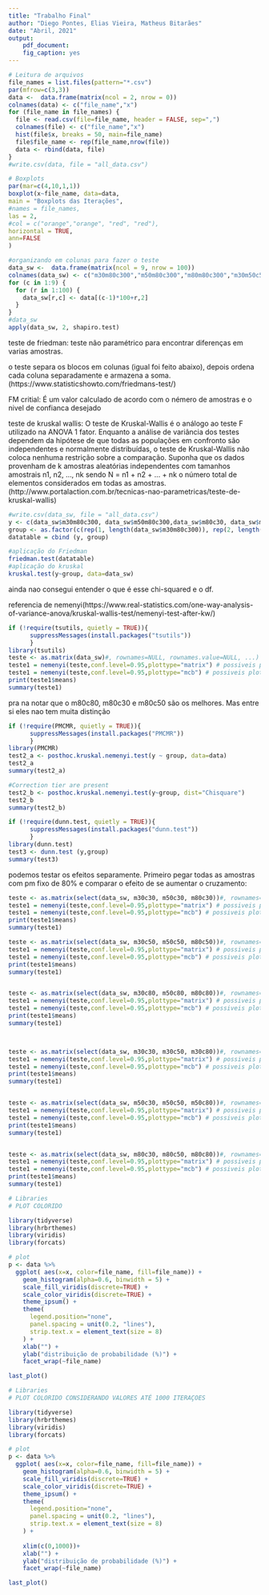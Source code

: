 ```yaml
---
title: "Trabalho Final"
author: "Diego Pontes, Elias Vieira, Matheus Bitarães"
date: "Abril, 2021"
output:
    pdf_document:
    fig_caption: yes
---
```



```r
# Leitura de arquivos 
file_names = list.files(pattern="*.csv")
par(mfrow=c(3,3))
data <-  data.frame(matrix(ncol = 2, nrow = 0))
colnames(data) <- c("file_name","x")
for (file_name in file_names) {
  file <- read.csv(file=file_name, header = FALSE, sep=",")
  colnames(file) <- c("file_name","x")
  hist(file$x, breaks = 50, main=file_name)
  file$file_name <- rep(file_name,nrow(file))
  data <- rbind(data, file)
}
#write.csv(data, file = "all_data.csv")
```
```r
# Boxplots
par(mar=c(4,10,1,1))
boxplot(x~file_name, data=data,
main = "Boxplots das Iterações",
#names = file_names,
las = 2,
#col = c("orange","orange", "red", "red"),
horizontal = TRUE,
ann=FALSE
)
```

```r
#organizando em colunas para fazer o teste
data_sw <-  data.frame(matrix(ncol = 9, nrow = 100))
colnames(data_sw) <- c("m30m80c300","m50m80c300","m80m80c300","m30m50c500","m50m50c500","m80m50c500","m30m50c800","m50m50c800","m80m50c800")
for (c in 1:9) {
  for (r in 1:100) {
    data_sw[r,c] <- data[(c-1)*100+r,2]
  }
}
#data_sw
apply(data_sw, 2, shapiro.test)
```

teste de friedman: teste não paramétrico para encontrar diferenças em varias amostras.

o teste separa os blocos em colunas (igual foi feito abaixo), depois ordena cada coluna separadamente e armazena a soma. (https://www.statisticshowto.com/friedmans-test/)

FM critial: É um valor calculado de acordo com o némero de amostras e o nivel de confianca desejado


teste de kruskal wallis: 
O teste de Kruskal-Wallis é o análogo ao teste F utilizado na ANOVA 1 fator. Enquanto a análise de variância dos testes dependem da hipótese de que todas as populações em confronto são independentes e normalmente distribuídas, o teste de Kruskal-Wallis não coloca nenhuma restrição sobre a comparação. Suponha que os dados provenham de k amostras aleatórias independentes com tamanhos amostrais n1, n2, ..., nk sendo N = n1 + n2 + ... + nk o número total de elementos considerados em todas as amostras. (http://www.portalaction.com.br/tecnicas-nao-parametricas/teste-de-kruskal-wallis)
```r
#write.csv(data_sw, file = "all_data.csv")
y <- c(data_sw$m30m80c300, data_sw$m50m80c300,data_sw$m80c30, data_sw$m30m50c500,data_sw$m50c50, data_sw$m80c50,data_sw$m30m50c800, data_sw$m50c80,data_sw$m80c80)
group <- as.factor(c(rep(1, length(data_sw$m30m80c300)), rep(2, length(data_sw$m50m80c300)), rep(3, length(data_sw$m80c30)), rep(4, length(data_sw$m30m50c500)), rep(5, length(data_sw$m50c50)), rep(6, length(data_sw$m80c50)), rep(7, length(data_sw$m30m50c800)), rep(8, length(data_sw$m50c80)), rep(9, length(data_sw$m80c80))))
datatable = cbind (y, group)

#aplicação do Friedman
friedman.test(datatable)
#aplicação do kruskal
kruskal.test(y~group, data=data_sw)
```
ainda nao consegui entender o que é esse chi-squared e o df.



referencia de nemenyi(https://www.real-statistics.com/one-way-analysis-of-variance-anova/kruskal-wallis-test/nemenyi-test-after-kw/)
```r
if (!require(tsutils, quietly = TRUE)){
      suppressMessages(install.packages("tsutils"))
      }
library(tsutils)
teste <- as.matrix(data_sw)#, rownames=NULL, rownames.value=NULL, ...)
teste1 = nemenyi(teste,conf.level=0.95,plottype="matrix") # possiveis plots: "vline", "none", "mcb", "vmcb", "line", "matrix"
teste1 = nemenyi(teste,conf.level=0.95,plottype="mcb") # possiveis plots: "vline", "none", "mcb", "vmcb", "line", "matrix"
print(teste1$means)
summary(teste1)
```
pra na notar que o m80c80, m80c30 e m80c50 são os melhores. Mas entre si eles nao tem muita distinção


```r
if (!require(PMCMR, quietly = TRUE)){
      suppressMessages(install.packages("PMCMR"))
      }
library(PMCMR)
test2_a <- posthoc.kruskal.nemenyi.test(y ~ group, data=data)
test2_a
summary(test2_a)

#Correction tier are present
test2_b <- posthoc.kruskal.nemenyi.test(y~group, dist="Chisquare")
test2_b
summary(test2_b)
```


```r
if (!require(dunn.test, quietly = TRUE)){
      suppressMessages(install.packages("dunn.test"))
      }
library(dunn.test)
test3 <- dunn.test (y,group)
summary(test3)
```



podemos testar os efeitos separamente. Primeiro pegar todas as amostras com pm fixo de 80% e comparar o efeito de se aumentar o cruzamento:
```r

teste <- as.matrix(select(data_sw, m30c30, m50c30, m80c30))#, rownames=NULL, rownames.value=NULL, ...)
teste1 = nemenyi(teste,conf.level=0.95,plottype="matrix") # possiveis plots: "vline", "none", "mcb", "vmcb", "line", "matrix"
teste1 = nemenyi(teste,conf.level=0.95,plottype="mcb") # possiveis plots: "vline", "none", "mcb", "vmcb", "line", "matrix"
print(teste1$means)
summary(teste1)

teste <- as.matrix(select(data_sw, m30c50, m50c50, m80c50))#, rownames=NULL, rownames.value=NULL, ...)
teste1 = nemenyi(teste,conf.level=0.95,plottype="matrix") # possiveis plots: "vline", "none", "mcb", "vmcb", "line", "matrix"
teste1 = nemenyi(teste,conf.level=0.95,plottype="mcb") # possiveis plots: "vline", "none", "mcb", "vmcb", "line", "matrix"
print(teste1$means)
summary(teste1)


teste <- as.matrix(select(data_sw, m30c80, m50c80, m80c80))#, rownames=NULL, rownames.value=NULL, ...)
teste1 = nemenyi(teste,conf.level=0.95,plottype="matrix") # possiveis plots: "vline", "none", "mcb", "vmcb", "line", "matrix"
teste1 = nemenyi(teste,conf.level=0.95,plottype="mcb") # possiveis plots: "vline", "none", "mcb", "vmcb", "line", "matrix"
print(teste1$means)
summary(teste1)



teste <- as.matrix(select(data_sw, m30c30, m30c50, m30c80))#, rownames=NULL, rownames.value=NULL, ...)
teste1 = nemenyi(teste,conf.level=0.95,plottype="matrix") # possiveis plots: "vline", "none", "mcb", "vmcb", "line", "matrix"
teste1 = nemenyi(teste,conf.level=0.95,plottype="mcb") # possiveis plots: "vline", "none", "mcb", "vmcb", "line", "matrix"
print(teste1$means)
summary(teste1)


teste <- as.matrix(select(data_sw, m50c30, m50c50, m50c80))#, rownames=NULL, rownames.value=NULL, ...)
teste1 = nemenyi(teste,conf.level=0.95,plottype="matrix") # possiveis plots: "vline", "none", "mcb", "vmcb", "line", "matrix"
teste1 = nemenyi(teste,conf.level=0.95,plottype="mcb") # possiveis plots: "vline", "none", "mcb", "vmcb", "line", "matrix"
print(teste1$means)
summary(teste1)


teste <- as.matrix(select(data_sw, m80c30, m80c50, m80c80))#, rownames=NULL, rownames.value=NULL, ...)
teste1 = nemenyi(teste,conf.level=0.95,plottype="matrix") # possiveis plots: "vline", "none", "mcb", "vmcb", "line", "matrix"
teste1 = nemenyi(teste,conf.level=0.95,plottype="mcb") # possiveis plots: "vline", "none", "mcb", "vmcb", "line", "matrix"
print(teste1$means)
summary(teste1)


```

```r
# Libraries
# PLOT COLORIDO

library(tidyverse)
library(hrbrthemes)
library(viridis)
library(forcats)

# plot
p <- data %>%
  ggplot( aes(x=x, color=file_name, fill=file_name)) +
    geom_histogram(alpha=0.6, binwidth = 5) +
    scale_fill_viridis(discrete=TRUE) +
    scale_color_viridis(discrete=TRUE) +
    theme_ipsum() +
    theme(
      legend.position="none",
      panel.spacing = unit(0.2, "lines"),
      strip.text.x = element_text(size = 8)
    ) +
    xlab("") +
    ylab("distribuição de probabilidade (%)") +
    facet_wrap(~file_name)

last_plot()
```

```r
# Libraries
# PLOT COLORIDO CONSIDERANDO VALORES ATÉ 1000 ITERAÇOES

library(tidyverse)
library(hrbrthemes)
library(viridis)
library(forcats)

# plot
p <- data %>%
  ggplot( aes(x=x, color=file_name, fill=file_name)) +
    geom_histogram(alpha=0.6, binwidth = 5) +
    scale_fill_viridis(discrete=TRUE) +
    scale_color_viridis(discrete=TRUE) +
    theme_ipsum() +
    theme(
      legend.position="none",
      panel.spacing = unit(0.2, "lines"),
      strip.text.x = element_text(size = 8)
    ) +
  
    xlim(c(0,1000))+
    xlab("") +
    ylab("distribuição de probabilidade (%)") +
    facet_wrap(~file_name)

last_plot()
```

